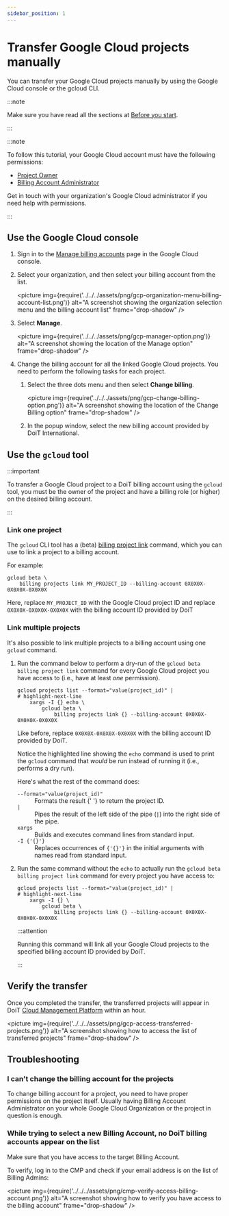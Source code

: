 ```yaml
---
sidebar_position: 1
---
```


# Transfer Google Cloud projects manually

You can transfer your Google Cloud projects manually by using the Google Cloud console or the gcloud CLI.

:::note

Make sure you have read all the sections at [Before you start](index.mdx).

:::

:::note

To follow this tutorial, your Google Cloud account must have the following permissions:

- [Project Owner](https://cloud.google.com/iam/docs/understanding-roles)
- [Billing Account Administrator](https://cloud.google.com/iam/docs/understanding-roles)

Get in touch with your organization's Google Cloud administrator if you need help with permissions.

:::

## Use the Google Cloud console

1. Sign in to the [Manage billing accounts](https://console.cloud.google.com/billing) page in the Google Cloud console.

2. Select your organization, and then select your billing account from the list.

   <picture
     img={require('../../../assets/png/gcp-organization-menu-billing-account-list.png')}
     alt="A screenshot showing the organization selection menu and the billing account list"
     frame="drop-shadow"
   />

3. Select **Manage**.

   <picture
     img={require('../../../assets/png/gcp-manager-option.png')}
     alt="A screenshot showing the location of the Manage option"
     frame="drop-shadow"
   />

4. Change the billing account for all the linked Google Cloud projects. You need to perform the following tasks for each project.

   1. Select the three dots menu and then select **Change billing**.

      <picture
        img={require('../../../assets/png/gcp-change-billing-option.png')}
        alt="A screenshot showing the location of the Change Billing option"
        frame="drop-shadow"
      />

   2. In the popup window, select the new billing account provided by DoiT International.

## Use the `gcloud` tool

:::important

To transfer a Google Cloud project to a DoiT billing account using the `gcloud` tool, you must be the owner of the project and have a billing role (or higher) on the desired billing account.

:::

### Link one project

The `gcloud` CLI tool has a (beta) [billing project link](https://cloud.google.com/sdk/gcloud/reference/beta/billing/projects/link) command, which you can use to link a project to a billing account.

For example:

```shell
gcloud beta \
    billing projects link MY_PROJECT_ID --billing-account 0X0X0X-0X0X0X-0X0X0X
```

Here, replace `MY_PROJECT_ID` with the Google Cloud project ID and replace `0X0X0X-0X0X0X-0X0X0X` with the billing account ID provided by DoiT

### Link multiple projects

It's also possible to link multiple projects to a billing account using one `gcloud` command.


1. Run the command below to perform a dry-run of the `gcloud beta billing project link` command for every Google Cloud project you have access to (i.e., have at least _one_ permission).

   ```shell
   gcloud projects list --format="value(project_id)" |
   # highlight-next-line
       xargs -I {} echo \
           gcloud beta \
               billing projects link {} --billing-account 0X0X0X-0X0X0X-0X0X0X
   ```

   Like before, replace `0X0X0X-0X0X0X-0X0X0X` with the billing account ID provided by DoiT.

   Notice the highlighted line showing the `echo` command is used to print the `gcloud` command that _would_ be run instead of running it (i.e., performs a dry run).

   Here's what the rest of the command does:

   <dl>
     <dt>
       <code>--format="value(project_id)"</code>
     </dt>
     <dd>
       <Link to="https://cloud.google.com/sdk/gcloud/reference#--format">
         Formats the result
       </Link>{' '}
       to return the project ID.
     </dd>
     <dt>
       <code>|</code>
     </dt>
     <dd>
       Pipes the result of the left side of the pipe (<code>|</code>) into
       the right side of the pipe.
     </dd>
     <dt>
       <code>xargs</code>
     </dt>
     <dd>Builds and executes command lines from standard input.</dd>
     <dt>
       <code>-I {'{}'}</code>
     </dt>
     <dd>
       Replaces occurrences of <code>{'{}'}</code> in the initial arguments
       with names read from standard input.
     </dd>
   </dl>

2. Run the same command without the `echo` to actually run the `gcloud beta billing project link` command for every project you have access to:

   ```shell
   gcloud projects list --format="value(project_id)" |
   # highlight-next-line
       xargs -I {} \
           gcloud beta \
               billing projects link {} --billing-account 0X0X0X-0X0X0X-0X0X0X
   ```

   :::attention

   Running this command will link all your Google Cloud projects to the specified billing account ID provided by DoiT.

   :::

## Verify the transfer

Once you completed the transfer, the transferred projects will appear in DoiT [Cloud Management Platform](https://app.doit-intl.com) within an hour.

<picture
  img={require('../../../assets/png/gcp-access-transferred-projects.png')}
  alt="A screenshot showing how to access the list of transferred projects"
  frame="drop-shadow"
/>

## Troubleshooting

### I can't change the billing account for the projects

To change billing account for a project, you need to have proper permissions on the project itself. Usually having Billing Account Administrator on your whole Google Cloud Organization or the project in question is enough.

### While trying to select a new Billing Account, no DoiT billing accounts appear on the list

Make sure that you have access to the target Billing Account.

To verify, log in to the CMP and check if your email address is on the list of Billing Admins:

<picture
  img={require('../../../assets/png/cmp-verify-access-billing-account.png')}
  alt="A screenshot showing how to verify you have access to the billing account"
  frame="drop-shadow"
/>
